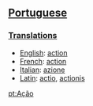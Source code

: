 ==[[Portuguese]]==
===[[Translations]]===

*[[English]]: [[action]]
*[[French]]: [[action]]
*[[Italian]]: [[azione]]
*[[Latin]]: [[actio]], [[actionis]]

[[pt:Ação]]